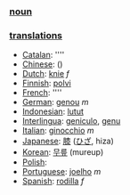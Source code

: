 === [[noun]] ===

=== [[translation]]s ===

*[[Catalan]]: [[]] ''''
*[[Chinese]]: [[]] ()
*[[Dutch]]: [[knie]] ''f''
*[[Finnish]]: [[polvi]]
*[[French]]: [[]] ''''
*[[German]]: [[genou]] ''m''
*[[Indonesian]]: [[lutut]]
*[[Interlingua]]: [[geniculo]], [[genu]]
*[[Italian]]: [[ginocchio]] ''m''
*[[Japanese]]: [[膝]] ([[ひざ]], hiza)
*[[Korean]]: [[무릎]] (mureup)
*[[Polish]]: [[]]
*[[Portuguese]]: [[joelho]] ''m''
*[[Spanish]]: [[rodilla]] ''f''